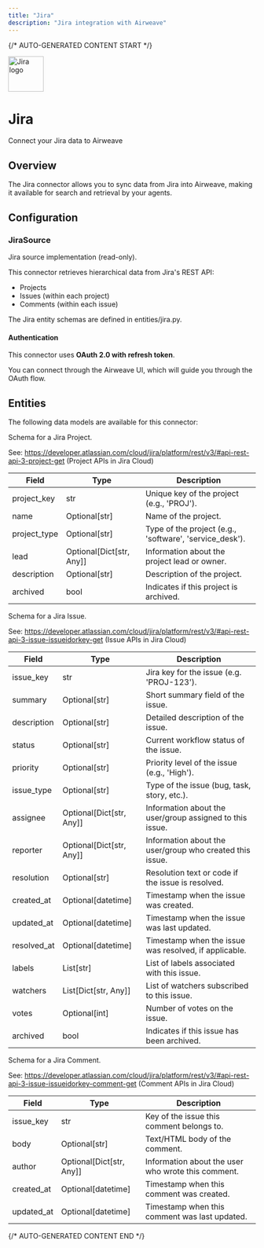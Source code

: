 ```yaml
---
title: "Jira"
description: "Jira integration with Airweave"
---
```


{/* AUTO-GENERATED CONTENT START */}



<div className="connector-header">
  <img src="icon.svg" alt="Jira logo" width="72" height="72" className="connector-icon" />
  <div className="connector-info">
    <h1>Jira</h1>
    <p>Connect your Jira data to Airweave</p>
  </div>
</div>

## Overview

The Jira connector allows you to sync data from Jira into Airweave, making it available for search and retrieval by your agents.

## Configuration


### JiraSource

Jira source implementation (read-only).

This connector retrieves hierarchical data from Jira's REST API:
  - Projects
  - Issues (within each project)
  - Comments (within each issue)

The Jira entity schemas are defined in entities/jira.py.

#### Authentication

This connector uses **OAuth 2.0 with refresh token**.

You can connect through the Airweave UI, which will guide you through the OAuth flow.


## Entities

The following data models are available for this connector:

<Accordion title="JiraProjectEntity">

Schema for a Jira Project.

See:
  https://developer.atlassian.com/cloud/jira/platform/rest/v3/#api-rest-api-3-project-get
  (Project APIs in Jira Cloud)

| Field | Type | Description |
|-------|------|-------------|
| project_key | str | Unique key of the project (e.g., 'PROJ'). |
| name | Optional[str] | Name of the project. |
| project_type | Optional[str] | Type of the project (e.g., 'software', 'service_desk'). |
| lead | Optional[Dict[str, Any]] | Information about the project lead or owner. |
| description | Optional[str] | Description of the project. |
| archived | bool | Indicates if this project is archived. |

</Accordion>
<Accordion title="JiraIssueEntity">

Schema for a Jira Issue.

See:
  https://developer.atlassian.com/cloud/jira/platform/rest/v3/#api-rest-api-3-issue-issueidorkey-get
  (Issue APIs in Jira Cloud)

| Field | Type | Description |
|-------|------|-------------|
| issue_key | str | Jira key for the issue (e.g. 'PROJ-123'). |
| summary | Optional[str] | Short summary field of the issue. |
| description | Optional[str] | Detailed description of the issue. |
| status | Optional[str] | Current workflow status of the issue. |
| priority | Optional[str] | Priority level of the issue (e.g., 'High'). |
| issue_type | Optional[str] | Type of the issue (bug, task, story, etc.). |
| assignee | Optional[Dict[str, Any]] | Information about the user/group assigned to this issue. |
| reporter | Optional[Dict[str, Any]] | Information about the user/group who created this issue. |
| resolution | Optional[str] | Resolution text or code if the issue is resolved. |
| created_at | Optional[datetime] | Timestamp when the issue was created. |
| updated_at | Optional[datetime] | Timestamp when the issue was last updated. |
| resolved_at | Optional[datetime] | Timestamp when the issue was resolved, if applicable. |
| labels | List[str] | List of labels associated with this issue. |
| watchers | List[Dict[str, Any]] | List of watchers subscribed to this issue. |
| votes | Optional[int] | Number of votes on the issue. |
| archived | bool | Indicates if this issue has been archived. |

</Accordion>
<Accordion title="JiraCommentEntity">

Schema for a Jira Comment.

See:
  https://developer.atlassian.com/cloud/jira/platform/rest/v3/#api-rest-api-3-issue-issueidorkey-comment-get
  (Comment APIs in Jira Cloud)

| Field | Type | Description |
|-------|------|-------------|
| issue_key | str | Key of the issue this comment belongs to. |
| body | Optional[str] | Text/HTML body of the comment. |
| author | Optional[Dict[str, Any]] | Information about the user who wrote this comment. |
| created_at | Optional[datetime] | Timestamp when this comment was created. |
| updated_at | Optional[datetime] | Timestamp when this comment was last updated. |

</Accordion>




{/* AUTO-GENERATED CONTENT END */}
